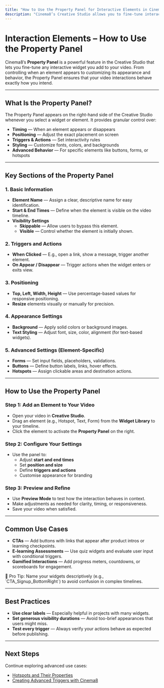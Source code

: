 ---
title: "How to Use the Property Panel for Interactive Elements in Cinema8"
description: "Cinema8’s Creative Studio allows you to fine-tune interactive elements using the Property Panel. Learn how to control timing, actions, positioning, appearance, and more."
---


# Interaction Elements – How to Use the Property Panel

Cinema8’s **Property Panel** is a powerful feature in the Creative Studio that lets you fine-tune any interactive widget you add to your video. From controlling when an element appears to customizing its appearance and behavior, the Property Panel ensures that your video interactions behave exactly how you intend.

---

## What Is the Property Panel?

The Property Panel appears on the right-hand side of the Creative Studio whenever you select a widget or element. It provides granular control over:

- **Timing** — When an element appears or disappears
- **Positioning** — Adjust the exact placement on screen
- **Triggers & Actions** — Set interactivity rules
- **Styling** — Customize fonts, colors, and backgrounds
- **Advanced Behavior** — For specific elements like buttons, forms, or hotspots

---

## Key Sections of the Property Panel

### 1. Basic Information

- **Element Name** — Assign a clear, descriptive name for easy identification.
- **Start & End Times** — Define when the element is visible on the video timeline.
- **Visibility Settings**
  - **Skippable** — Allow users to bypass this element.
  - **Visible** — Control whether the element is initially shown.

### 2. Triggers and Actions

- **When Clicked** — E.g., open a link, show a message, trigger another element.
- **On Appear / Disappear** — Trigger actions when the widget enters or exits view.

### 3. Positioning

- **Top, Left, Width, Height** — Use percentage-based values for responsive positioning.
- **Resize** elements visually or manually for precision.

### 4. Appearance Settings

- **Background** — Apply solid colors or background images.
- **Text Styling** — Adjust font, size, color, alignment (for text-based widgets).

### 5. Advanced Settings (Element-Specific)

- **Forms** — Set input fields, placeholders, validations.
- **Buttons** — Define button labels, links, hover effects.
- **Hotspots** — Assign clickable areas and destination actions.

---

## How to Use the Property Panel

<Steps>

### Step 1: Add an Element to Your Video

- Open your video in **Creative Studio**.
- Drag an element (e.g., Hotspot, Text, Form) from the **Widget Library** to your timeline.
- Click the element to activate the **Property Panel** on the right.

### Step 2: Configure Your Settings

- Use the panel to:
  - Adjust **start and end times**
  - Set **position and size**
  - Define **triggers and actions**
  - Customise appearance for branding

### Step 3: Preview and Refine

- Use **Preview Mode** to test how the interaction behaves in context.
- Make adjustments as needed for clarity, timing, or responsiveness.
- Save your video when satisfied.

</Steps>

---

## Common Use Cases

- **CTAs** — Add buttons with links that appear after product intros or learning checkpoints.
- **E-learning Assessments** — Use quiz widgets and evaluate user input with conditional triggers.
- **Gamified Interactions** — Add progress meters, countdowns, or scoreboards for engagement.

<Callout type="info">
🧠 Pro Tip: Name your widgets descriptively (e.g., `CTA_Signup_BottomRight`) to avoid confusion in complex timelines.
</Callout>

---

## Best Practices

- **Use clear labels** — Especially helpful in projects with many widgets.
- **Set generous visibility durations** — Avoid too-brief appearances that users might miss.
- **Test every trigger** — Always verify your actions behave as expected before publishing.

---

## Next Steps

Continue exploring advanced use cases:

- [Hotspots and Their Properties](#)
- [Creating Advanced Triggers with Cinema8](#)
